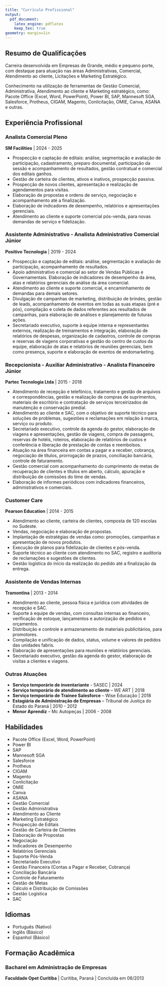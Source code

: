 ```yaml
---
title: "Currículo Profissional"
output: 
  pdf_document:
    latex_engine: pdflatex
    keep_tex: true
geometry: margin=1in
---
```


## Resumo de Qualificações

Carreira desenvolvida em Empresas de Grande, médio e pequeno porte, com destaque para atuação nas áreas Administrativas, Comercial, Atendimento ao cliente, Licitações e Marketing Estratégico.

Conhecimento na utilização de ferramentas de Gestão Comercial, Administrativa, Atendimento ao cliente e Marketing estratégico, como: Pacote Office (Excel, Word, PowerPoint), Power BI, SAP, Mannesoft SGA, Salesforce, Protheus, CIGAM, Magento, Conlicitação, OMIE, Canva, ASANA e outras.

## Experiência Profissional

### Analista Comercial Pleno
**SM Facilities** | 2024 - 2025

* Prospecção e captação de editais: análise, segmentação e avaliação de participação, cadastramento, preparo documental, participação da sessão e acompanhamento de resultados, gestão contratual e comercial dos editais ganhos.
* Gestão de carteira de clientes, ativos e inativos, prospecção passiva.
* Prospecção de novos clientes, apresentação e realização de agendamentos para visitas.
* Elaboração de propostas e ordens de serviço, negociação e acompanhamento até a finalização.
* Elaboração de indicadores de desempenho, relatórios e apresentações gerenciais.
* Atendimento ao cliente e suporte comercial pós-venda, para novas demandas de serviço e fidelização.

### Assistente Administrativo - Analista Administrativo Comercial Júnior
**Positivo Tecnologia** | 2019 - 2024

* Prospecção e captação de editais: análise, segmentação e avaliação de participação, acompanhamento de resultados.
* Apoio administrativo e comercial ao setor de Vendas Públicas e Governamentais. Elaboração de indicadores de desempenho da área, atas e relatórios gerenciais de análise da área comercial.
* Atendimento ao cliente e suporte comercial, e encaminhamento de demandas para demais setores.
* Divulgação de campanhas de marketing, distribuição de brindes, gestão de leads, acompanhamento de eventos em todas as suas etapas (pré e pós), compilação e coleta de dados referentes aos resultados de campanhas, para elaboração de análises e planejamento de futuras ações.
* Secretariado executivo, suporte à equipe interna e representantes externos, realização de treinamentos e integração, elaboração de relatórios de despesas, organização de cadastros, controle de compras e reservas de viagens corporativas e gestão do centro de custos da equipe, elaboração de atas e relatórios de reuniões gerenciais, bem como presença, suporte e elaboração de eventos de endomarketing.

### Recepcionista - Auxiliar Administrativo - Analista Financeiro Júnior
**Partec Tecnologia Ltda** | 2015 - 2018

* Atendimento de recepção e telefônico, tratamento e gestão de arquivos e correspondências, gestão e realização de compras de suprimentos, materiais de escritório e contratação de serviços terceirizados de manutenção e conservação predial.
* Atendimento ao cliente e SAC, com o objetivo de suporte técnico para soluções de problemas, sugestões e reclamações em relação à marca, serviço ou produto.
* Secretariado executivo, controle da agenda do gestor, elaboração de viagens e apresentações, gestão de viagens, compra de passagens, reservas de hotéis, roteiros, elaboração de relatórios de custos e conferência e liberação de prestação de contas e reembolsos.
* Atuação na área financeira em contas a pagar e a receber, cobrança, negociação de títulos, prorrogação de prazos, conciliação bancária, controle de faturamento.
* Gestão comercial com acompanhamento do cumprimento de metas de recuperação de clientes e títulos em aberto, cálculo, apuração e distribuição de comissões do time de vendas.
* Elaboração de informes periódicos com indicadores financeiros, administrativos e comerciais.

### Customer Care
**Pearson Education** | 2014 - 2015

* Atendimento ao cliente, carteira de clientes, composta de 120 escolas no Sudeste.
* Vendas, negociação e elaboração de propostas.
* Implantação de estratégias de vendas como: promoções, campanhas e apresentação de novos produtos.
* Execução de planos para fidelização de clientes e pós-venda.
* Suporte técnico ao cliente com atendimento no SAC, registro e auditoria de reclamações e sugestões de clientes.
* Gestão logística do início da realização do pedido até a finalização da entrega.

### Assistente de Vendas Internas
**Tramontina** | 2013 - 2014

* Atendimento ao cliente, pessoa física e jurídica com atividades de recepção e SAC.
* Suporte à equipe de vendas, com consultas internas ao financeiro, verificação de estoque, lançamentos e autorização de pedidos e orçamentos.
* Distribuição e controle e armazenamento de materiais publicitários, para promotores.
* Compilação e unificação de dados, status, volume e valores de pedidos das unidades fabris.
* Elaboração de apresentações para reuniões e relatórios gerenciais.
* Secretariado executivo, gestão da agenda do gestor, elaboração de visitas a clientes e viagens.

### Outras Atuações

* **Serviço temporário de inventariante** - 5ASEC | 2024
* **Serviço temporário de atendimento ao cliente** – WE ART | 2018
* **Serviço temporário de Trainee Salesforce** – Wise Educação | 2018
* **Estagiária de Administração de Empresas** – Tribunal de Justiça do Estado do Paraná | 2010 - 2012
* **Menor Aprendiz** – Mc Autopeças | 2006 - 2008

## Habilidades

* Pacote Office (Excel, Word, PowerPoint)
* Power BI
* SAP
* Mannesoft SGA
* Salesforce
* Protheus
* CIGAM
* Magento
* Conlicitação
* OMIE
* Canva
* ASANA
* Gestão Comercial
* Gestão Administrativa
* Atendimento ao Cliente
* Marketing Estratégico
* Prospecção de Editais
* Gestão de Carteira de Clientes
* Elaboração de Propostas
* Negociação
* Indicadores de Desempenho
* Relatórios Gerenciais
* Suporte Pós-Venda
* Secretariado Executivo
* Gestão Financeira (Contas a Pagar e Receber, Cobrança)
* Conciliação Bancária
* Controle de Faturamento
* Gestão de Metas
* Cálculo e Distribuição de Comissões
* Gestão Logística
* SAC

## Idiomas

* Português (Nativo)
* Inglês (Básico)
* Espanhol (Básico)

## Formação Acadêmica

### Bacharel em Administração de Empresas
**Faculdade Opet Curitiba** | Curitiba, Paraná | Concluída em 06/2013
